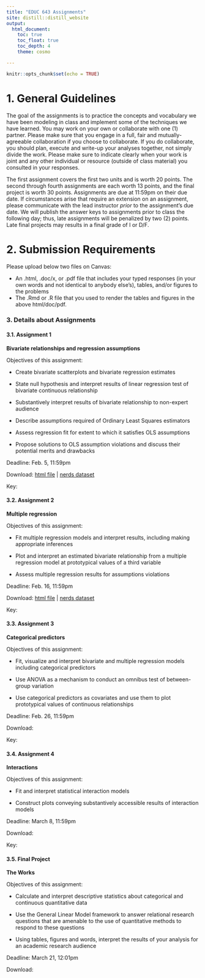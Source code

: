 ```yaml
---
title: "EDUC 643 Assignments"
site: distill::distill_website
output:
  html_document:
    toc: true
    toc_float: true
    toc_depth: 4
    theme: cosmo

---
```


```r
knitr::opts_chunk$set(echo = TRUE)
```


# 1. General Guidelines

The goal of the assignments is to practice the concepts and vocabulary we have been modeling in class and implement some of the techniques we have learned. You may work on your own or collaborate with one (1) partner. Please make sure that you engage in a full, fair and mutually-agreeable collaboration if you choose to collaborate. If you do collaborate, you should plan, execute and write-up your analyses together, not simply divide the work. Please make sure to indicate clearly when your work is joint and any other individual or resource (outside of class material) you consulted in your responses.

The first assignment covers the first two units and is worth 20 points. The second through fourth assignments are each worth 13 points, and the final project is worth 30 points. Assignments are due at 11:59pm on their due date. If circumstances arise that require an extension on an assignment, please communicate with the lead instructor *prior* to the assignment's due date. We will publish the answer keys to assignments prior to class the following day; thus, late assignments will be penalized by two (2) points. Late final projects may results in a final grade of I or D/F.

# 2. Submission Requirements

Please upload below two files on Canvas:  

 * An .html, .doc/x, or .pdf file that includes your typed responses (in your own words and not identical to anybody else's), tables, and/or figures to the problems  
 * The .Rmd or .R file that you used to render the tables and figures in the above html/doc/pdf. 


### 3. Details about Assignments

#### 3.1. Assignment 1

**Bivariate relationships and regression assumptions**

Objectives of this assignment:

 * Create bivariate scatterplots and bivariate regression estimates

 * State null hypothesis and interpret results of linear regression test of bivariate continuous relationship
 
 * Substantively interpret results of bivariate relationship to non-expert audience
 
 * Describe assumptions required of Ordinary Least Squares estimators
 
 * Assess regression fit for extent to which it satisfies OLS assumptions
 
 * Propose solutions to OLS assumption violations and discuss their potential merits and drawbacks 


Deadline: Feb. 5, 11:59pm

Download: [html file](./assignments/assignment_1.html) | [nerds dataset](./data/nerds.csv)

Key: <!-- [doc file](./assignments/keys/assignment_1_key.docx) | [R script](assignments/keys/assignment_1_key.R) -->

#### 3.2. Assignment 2

**Multiple regression**

Objectives of this assignment:

 * Fit multiple regression models and interpret results, including making appropriate inferences
 
 * Plot and interpret an estimated bivariate relationship from a multiple regression model at prototypical values of a third variable
 
 * Assess multiple regression results for assumptions violations

Deadline: Feb. 16, 11:59pm

Download: [html file](./assignments/assignment_3.html) | [nerds dataset](./data/nerds.csv)

Key: <!-- [doc file](./assignments/keys/assignment_3_key.docx) | [R script](./assignments/keys/assignment_3_key.R) -->


#### 3.3. Assignment 3

**Categorical predictors**

Objectives of this assignment:

 * Fit, visualize and interpret bivariate and multiple regression models including categorical predictors
 
 * Use ANOVA as a mechanism to conduct an omnibus test of between-group variation
 
 * Use categorical predictors as covariates and use them to plot prototypical values of continuous relationships

Deadline: Feb. 26, 11:59pm

Download: <!-- [html file](./assignments/assignment_4.html) | [nerds dataset](./data/nerds.csv) -->

Key: <!-- [doc file](./assignments/keys/assignment_4_key.docx) | [R script](./assignments/keys/assignment_4_key.R) -->


#### 3.4. Assignment 4

**Interactions**

Objectives of this assignment:

 * Fit and interpret statistical interaction models
 
 * Construct plots conveying substantively accessible results of interaction models
 
Deadline: March 8, 11:59pm

Download: <!-- [html file](./assignments/assignment_5.html) | [nerds dataset](./data/nerds.csv) -->

Key: <!-- [doc file](./assignments/keys/assignment_5_key.docx) | [R script](./assignments/keys/assignment_5_key.R) -->

#### 3.5. Final Project

**The Works**

Objectives of this assignment:

 * Calculate and interpret descriptive statistics about categorical and continuous quantitative data
 
 * Use the General Linear Model framework to answer relational research questions that are amenable to the use of quantitative methods to respond to these questions
 
 * Using tables, figures and words, interpret the results of your analysis for an academic research audience

Deadline: March 21, 12:01pm

Download: <!-- [html file](./assignments/assignment_6.html) | [seda dataset](./data/seda.csv) -->

